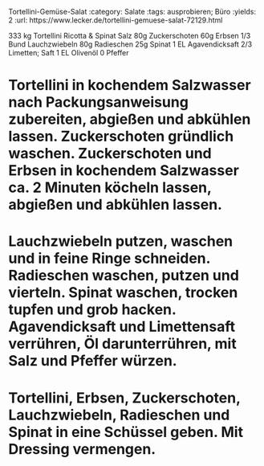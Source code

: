 Tortellini-Gemüse-Salat
:category: Salate
:tags: ausprobieren; Büro
:yields: 2
:url: https://www.lecker.de/tortellini-gemuese-salat-72129.html

333 kg Tortellini Ricotta & Spinat
Salz
80g Zuckerschoten
60g Erbsen
1/3 Bund Lauchzwiebeln
80g Radieschen
25g Spinat
1 EL Agavendicksaft
2/3 Limetten; Saft
1 EL Olivenöl
0 Pfeffer

# Tortellini in kochendem Salzwasser nach Packungsanweisung zubereiten, abgießen und abkühlen lassen. Zuckerschoten gründlich waschen. Zuckerschoten und Erbsen in kochendem Salzwasser ca. 2 Minuten köcheln lassen, abgießen und abkühlen lassen.
# Lauchzwiebeln putzen, waschen und in feine Ringe schneiden. Radieschen waschen, putzen und vierteln. Spinat waschen, trocken tupfen und grob hacken. Agavendicksaft und Limettensaft verrühren, Öl darunterrühren, mit Salz und Pfeffer würzen.
# Tortellini, Erbsen, Zuckerschoten, Lauchzwiebeln, Radieschen und Spinat in eine Schüssel geben. Mit Dressing vermengen.
